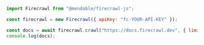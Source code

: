 ```js Node
import Firecrawl from "@mendable/firecrawl-js";

const firecrawl = new Firecrawl({ apiKey: "fc-YOUR-API-KEY" });

const docs = await firecrawl.crawl("https://docs.firecrawl.dev", { limit: 10 });
console.log(docs);
```

